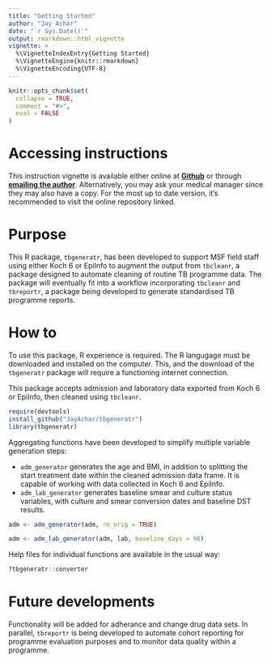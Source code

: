 ```yaml
---
title: "Getting Started"
author: "Jay Achar"
date: "`r Sys.Date()`"
output: rmarkdown::html_vignette
vignette: >
  %\VignetteIndexEntry{Getting Started}
  %\VignetteEngine{knitr::rmarkdown}
  %\VignetteEncoding{UTF-8}
---
```


```r
knitr::opts_chunk$set(
  collapse = TRUE,
  comment = "#>",
  eval = FALSE
)
```

# Accessing instructions
This instruction vignette is available either online at **[Github](https://github.com/JayAchar/tbgeneratr)** or through **[emailing the author](mailto:jay.achar@london.msf.org?subject=tbgeneratr instructions)**. Alternatively, you may ask your medical manager since they may also have a copy. For the most up to date version, it's recommended to visit the online repository linked. 

# Purpose

This R package, `tbgeneratr`, has been developed to support MSF field staff using either Koch 6 or EpiInfo to augment the output from `tbcleanr`, a package designed to automate cleaning of routine TB programme data. The package will eventually fit into a workflow incorporating `tbcleanr` and `tbreportr`, a package being developed to generate standardised TB programme reports. 

# How to

To use this package, R experience is required. The R langugage must be downloaded and installed on the computer. This, and the download of the `tbgeneratr` package will require a functioning internet connection. 

This package accepts admission and laboratory data exported from Koch 6 or EpiInfo, then cleaned using `tbcleanr`. 

``` r
require(devtools)
install_github("JayAchar/tbgeneratr")
library(tbgeneratr)
```

Aggregating functions have been developed to simplify multiple variable generation steps:

* `adm_generator` generates the age and BMI, in addition to splitting the start treatment date within the cleaned admission data frame. It is capable of working with data collected in Koch 6 and EpiInfo.
* `adm_lab_generator` generates baseline smear and culture status variables, with culture and smear conversion dates and baseline DST results. 

``` r
adm <- adm_generator(adm, rm_orig = TRUE)

```

``` r
adm <- adm_lab_generator(adm, lab, baseline_days = 90)

```

Help files for individual functions are available in the usual way:
``` r
?tbgeneratr::converter
```

# Future developments

Functionality will be added for adherance and change drug data sets. In parallel, `tbreportr` is being developed to automate cohort reporting for programme evaluation purposes and to monitor data quality within a programme.
